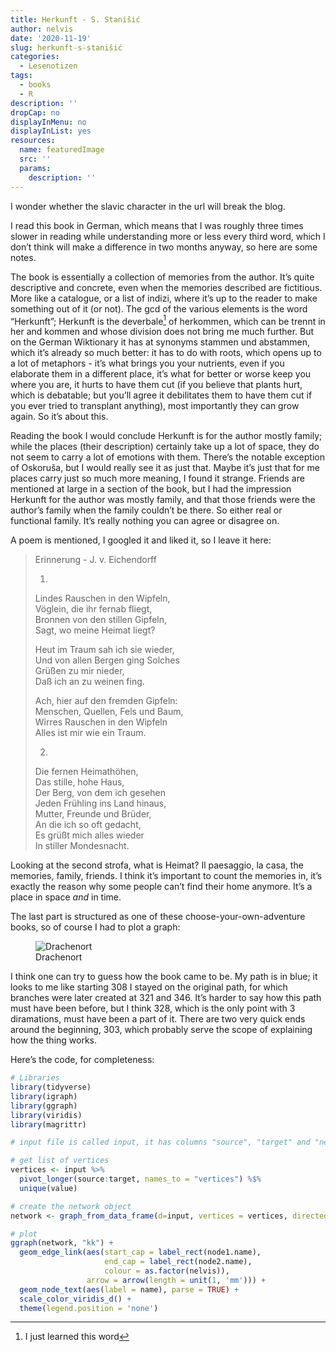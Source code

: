 ```yaml
---
title: Herkunft - S. Stanišić
author: nelvis
date: '2020-11-19'
slug: herkunft-s-stanišić
categories:
  - Lesenotizen
tags:
  - books
  - R
description: ''
dropCap: no
displayInMenu: no
displayInList: yes
resources:
  name: featuredImage
  src: ''
  params:
    description: ''
---
```


I wonder whether the slavic character in the url will break the blog.

I read this book in German, which means that I was roughly three times slower in reading while understanding more or less every third word, which I don't think will make a difference in two months anyway, so here are some notes.

The book is essentially a collection of memories from the author. It's quite descriptive and concrete, even when the memories described are fictitious. More like a catalogue, or a list of indizi, where it's up to the reader to make something out of it (or not). The gcd of the various elements is the word "Herkunft"; Herkunft is the deverbale[^1] of herkommen, which can be trennt in her and kommen and whose division does not bring me much further. But on the German Wiktionary it has at synonyms stammen und abstammen, which it's already so much better: it has to do with roots, which opens up to a lot of metaphors - it's what brings you your nutrients, even if you elaborate them in a different place, it's what for better or worse keep you where you are, it hurts to have them cut (if you believe that plants hurt, which is debatable; but you'll agree it debilitates them to have them cut if you ever tried to transplant anything), most importantly they can grow again. So it's about this.

Reading the book I would conclude Herkunft is for the author mostly family; while the places (their description) certainly take up a lot of space, they do not seem to carry a lot of emotions with them. There's the notable exception of Oskoruša, but I would really see it as just that. Maybe it's just that for me places carry just so much more meaning, I found it strange. Friends are mentioned at large in a section of the book, but I had the impression Herkunft for the author was mostly family, and that those friends were the author's family when the family couldn't be there. So either real or functional family. It's really nothing you can agree or disagree on.

A poem is mentioned, I googled it and liked it, so I leave it here:

>Erinnerung - J. v. Eichendorff
>
>
>1.
>
>
>Lindes Rauschen in den Wipfeln,\
>Vöglein, die ihr fernab fliegt,\
>Bronnen von den stillen Gipfeln,\
>Sagt, wo meine Heimat liegt?\
>
> 
>Heut im Traum sah ich sie wieder,\
>Und von allen Bergen ging Solches\
>Grüßen zu mir nieder,\
>Daß ich an zu weinen fing.\
>
> 
>Ach, hier auf den fremden Gipfeln:\
>Menschen, Quellen, Fels und Baum,\
>Wirres Rauschen in den Wipfeln\
>Alles ist mir wie ein Traum.\
>
> 
>2.
>
>
>Die fernen Heimathöhen,\
>Das stille, hohe Haus,\
>Der Berg, von dem ich gesehen\
>Jeden Frühling ins Land hinaus,\
>Mutter, Freunde und Brüder,\
>An die ich so oft gedacht,\
>Es grüßt mich alles wieder\
>In stiller Mondesnacht.

Looking at the second strofa, what is Heimat? Il paesaggio, la casa, the memories, family, friends. I think it's important to count the memories in, it's exactly the reason why some people can't find their home anymore. It's a place in space *and* in time.

The last part is structured as one of these choose-your-own-adventure books, so of course I had to plot a graph:

![Drachenort](/posts/2020-11-19-herkunft-s-stanišić_files/herkunft_3.png)

I think one can try to guess how the book came to be. My path is in blue; it looks to me like starting 308 I stayed on the original path, for which branches were later created at 321 and 346. It's harder to say how this path must have been before, but I think 328, which is the only point with 3 diramations, must have been a part of it. There are two very quick ends around the beginning, 303, which probably serve the scope of explaining how the thing works.

Here's the code, for completeness:

```r
# Libraries
library(tidyverse)
library(igraph)
library(ggraph)
library(viridis)
library(magrittr)

# input file is called input, it has columns "source", "target" and "nelvis". "nelvis" is filled with 0 or 1 depending on whether I walked the corresponding edge.

# get list of vertices
vertices <- input %>% 
  pivot_longer(source:target, names_to = "vertices") %$% 
  unique(value)

# create the network object
network <- graph_from_data_frame(d=input, vertices = vertices, directed=TRUE) 

# plot
ggraph(network, "kk") + 
  geom_edge_link(aes(start_cap = label_rect(node1.name),
                     end_cap = label_rect(node2.name),
                     colour = as.factor(nelvis)), 
                 arrow = arrow(length = unit(1, 'mm'))) + 
  geom_node_text(aes(label = name), parse = TRUE) +
  scale_color_viridis_d() +
  theme(legend.position = 'none')
```

[^1]: I just learned this word

